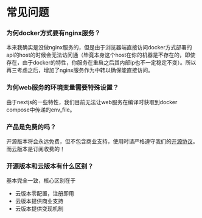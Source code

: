 # 常见问题

### 为何docker方式要有nginx服务？

本来我确实是没做nginx服务的，但是由于浏览器端直接访问docker方式部署的api的host的时候会无法访问通（毕竟本身这个host在你的机器是不存在的，即使存在，由于docker的特性，你服务在重启之后其内部ip也不一定稳定不变）。所以再三考虑之后，增加了nginx服务作为中转以确保能直接访问。

### 为何web服务的环境变量需要特殊设置？

由于nextjs的一些特性，我们目前无法让web服务在编译时获取到docker compose中传递的env_file。

### 产品是免费的吗？

开源版本将会永远免费，但不包含商业支持，使用时请严格遵守我们的[开源协议](https://github.com/Qingyon-AI/Revornix/blob/develop/LICENSE)。而云版本是订阅收费的！

### 开源版本和云版本有什么区别？

基本完全一致，核心区别在于

- 云版本零配置，注册即用
- 云版本提供商业支持
- 云版本提供变现机制
